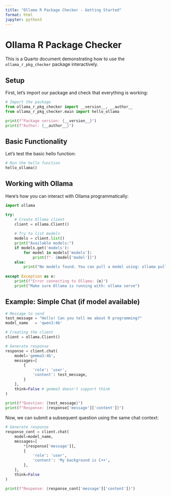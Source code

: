 ```yaml
---
title: "Ollama R Package Checker - Getting Started"
format: html
jupyter: python3
---
```


# Ollama R Package Checker

This is a Quarto document demonstrating how to use the `ollama_r_pkg_checker` package interactively.

## Setup

First, let's import our package and check that everything is working:

```python
# Import the package
from ollama_r_pkg_checker import __version__, __author__
from ollama_r_pkg_checker.main import hello_ollama

print(f"Package version: {__version__}")
print(f"Author: {__author__}")
```

## Basic Functionality

Let's test the basic hello function:

```python
# Run the hello function
hello_ollama()
```

## Working with Ollama

Here's how you can interact with Ollama programmatically:

```python
import ollama

try:
    # Create Ollama client
    client = ollama.Client()
    
    # Try to list models
    models = client.list()
    print("Available models:")
    if models.get('models'):
        for model in models['models']:
            print(f"- {model['model']}")
    else:
        print("No models found. You can pull a model using: ollama pull llama2")
        
except Exception as e:
    print(f"Error connecting to Ollama: {e}")
    print("Make sure Ollama is running with: ollama serve")
```

## Example: Simple Chat (if model available)

```python

# Message to send
test_message = "Hello! Can you tell me about R programming?"
model_name   = 'qwen3:4b'

# Creating the client
client = ollama.Client()

# Generate response
response = client.chat(
    model='gemma3:4b',
    messages=[
        {
            'role': 'user',
            'content': test_message,
        }
    ],
    think=False # gemma3 doesn't support think
)
        
print(f"Question: {test_message}")
print(f"Response: {response['message']['content']}")
```

Now, we can submit a subsequent question using the same chat context:

```python
# Generate response
response_cont = client.chat(
    model=model_name,
    messages=[
        *[response['message']],
        {
            'role': 'user',
            'content': 'My background is C++',
        },
    ],
    think=False
)

print(f"Response: {response_cont['message']['content']}")
```

